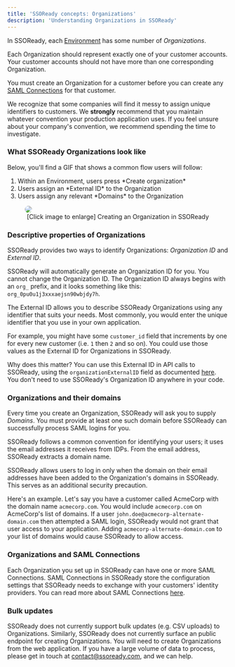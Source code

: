 ```yaml
---
title: 'SSOReady concepts: Organizations'
description: 'Understanding Organizations in SSOReady'
---
```


In SSOReady, each [Environment](environments) has some number of *Organizations*. 

Each Organization should represent exactly one of your customer accounts. Your customer accounts should not have more than one corresponding Organization. 

You must create an Organization for a customer before you can create any [SAML Connections](#organizations-and-saml-connections) for that customer. 

<Note> We recognize that some companies will find it messy to assign unique identifiers to customers. We **strongly** recommend that you maintain whatever convention your production application uses. If you feel unsure about your company's convention, we recommend spending the time to investigate.</Note>

### What SSOReady Organizations look like

Below, you'll find a GIF that shows a common flow users will follow:
<ol>
<li>Within an Environment, users press *Create organization*</li>
<li>Users assign an *External ID* to the Organization</li>
<li>Users assign any relevant *Domains* to the Organization</li>
</ol>

<figure>
<img src="/docs/assets/ssoready-concepts-assets/organizationconfig.gif" style="border-radius: 10px"/>
<figcaption style = "text-align:center"> [Click image to enlarge] Creating an Organization in SSOReady </figcaption>
</figure>

### Descriptive properties of Organizations

SSOReady provides two ways to identify Organizations: *Organization ID* and *External ID*. 

SSOReady will automatically generate an Organization ID for you. You cannot change the Organization ID. The Organization ID always begins with an `org_` prefix, and it looks something like this: `org_0pu0u1j3xxxaejsn90wbjdy7h`. 

The External ID allows you to describe SSOReady Organizations using any identifier that suits your needs. Most commonly, you would enter the unique identifier that you use in your own application. 

For example, you might have some `customer_id` field that increments by one for every new customer (i.e. `1` then `2` and so on). You could use those values as the External ID for Organizations in SSOReady.

Why does this matter? You can use this External ID in API calls to SSOReady, using the `organizationExternalID` field as documented [here](/docs/api-reference/saml/get-saml-redirect-url). You don't need to use SSOReady's Organization ID anywhere in your code.


### Organizations and their domains

Every time you create an Organization, SSOReady will ask you to supply *Domains*. You must provide at least one such domain before SSOReady can successfully process SAML logins for you. 

SSOReady follows a common convention for identifying your users; it uses the email addresses it receives from IDPs. From the email address, SSOReady extracts a domain name. 

SSOReady allows users to log in only when the domain on their email addresses have been added to the Organization's domains in SSOReady. This serves as an additional security precaution.

Here's an example. Let's say you have a customer called AcmeCorp with the domain name `acmecorp.com`. You would include `acmecorp.com` on AcmeCorp's list of domains. If a user `john.doe@acmecorp-alternate-domain.com` then attempted a SAML login, SSOReady would not grant that user access to your application. Adding `acmecorp-alternate-domain.com` to your list of domains would cause SSOReady to allow access.

### Organizations and SAML Connections

Each Organization you set up in SSOReady can have one or more SAML Connections. SAML Connections in SSOReady store the configuration settings that SSOReady needs to exchange with your customers' identity providers. You can read more about SAML Connections [here](saml-connections). 


### Bulk updates

SSOReady does not currently support bulk updates (e.g. CSV uploads) to Organizations. Similarly, SSOReady does not currently surface an public endpoint for creating Organizations. You will need to create Organizations from the web application. If you have a large volume of data to process, please get in touch at contact@ssoready.com, and we can help. 